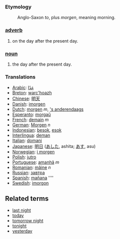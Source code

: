 ===Etymology===
:Anglo-Saxon ''to'', plus ''morgen'', meaning morning.

===[[adverb]]===
#on the day after the present day.
===[[noun]]===
#the day after the present day.

=== Translations ===
*[[Arabic]]: [[غدًا]]
*[[Breton]]: [[warc'hoazh]]
*[[Chinese]]: [[明天]]
*[[Danish]]: [[imorgen]]
*[[Dutch]]: [[morgen]] ''m'', [['s anderendaags]]
*[[Esperanto]]: [[morgaŭ]]
*[[French]]: [[demain]] ''m''
*[[German]]: [[Morgen]] ''n''
*[[Indonesian]]: [[besok]], [[esok]]
*[[Interlingua]]: [[deman]]
*[[Italian]]: [[domani]]
*[[Japanese]]: [[明日]] ([[あした]], ashita; [[あす]], asu)
*[[Norwegian]]: [[i morgen]]
*[[Polish]]: [[jutro]]
*[[Portuguese]]: [[amanhã]] ''m''
*[[Romanian]]: [[mâine]] ''n''
*[[Russian]]: [[завтра]]
*[[Spanish]]: [[mañana]] ''''
*[[Swedish]]: [[imorgon]]

== Related terms ==

*[[last night]]
*[[today]]
*[[tomorrow night]]
*[[tonight]]
*[[yesterday]]